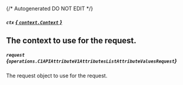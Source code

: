 {/* Autogenerated DO NOT EDIT  */}

##### `ctx` [*{ `context.Context` }*](https://pkg.go.dev/context#Context)
The context to use for the request.
---
##### `request` *{`operations.C1APIAttributeV1AttributesListAttributeValuesRequest`}*
The request object to use for the request.

<Collapsible openLabel={Labels.showProperties} closeLabel={Labels.hideProperties}>
  <C1APIAttributeV1AttributesListAttributeValuesRequest />
</Collapsible>


